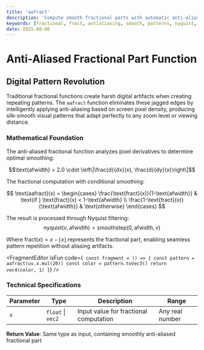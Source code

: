 ```yaml
---
title: 'aafract'
description: 'Compute smooth fractional parts with automatic anti-aliasing for crisp, artifact-free patterns'
keywords: [fractional, fract, antialiasing, smooth, patterns, nyquist, filtering]
date: 2025-08-06
---
```



# Anti-Aliased Fractional Part Function

## Digital Pattern Revolution

Traditional fractional functions create harsh digital artifacts when creating repeating patterns. The `aafract` function eliminates these jagged edges by intelligently applying anti-aliasing based on screen pixel density, producing silk-smooth visual patterns that adapt perfectly to any zoom level or viewing distance.

### Mathematical Foundation

The anti-aliased fractional function analyzes pixel derivatives to determine optimal smoothing:

$$\text{afwidth} = 2.0 \cdot \left\|\frac{d}{dx}(x), \frac{d}{dy}(x)\right\|$$

The fractional computation with conditional smoothing:

$$
\text{aafract}(x) = \begin{cases}
\frac{\text{fract}(x)}{1-\text{afwidth}} & \text{if } \text{fract}(x) < 1-\text{afwidth} \\
\frac{1-\text{fract}(x)}{\text{afwidth}} & \text{otherwise}
\end{cases}
$$

The result is processed through Nyquist filtering:
$$\text{nyquist}(v, \text{afwidth}) = \text{smoothstep}(0, \text{afwidth}, v)$$

Where $\text{fract}(x) = x - \lfloor x \rfloor$ represents the fractional part, enabling seamless pattern repetition without aliasing artifacts.

<FragmentEditor
        isFun
        code={`
const fragment = () => {
        const pattern = aafract(uv.x.mul(20))
        const color = pattern.toVec3()
        return vec4(color, 1)
}`}
/>

### Technical Specifications

| Parameter | Type              | Description                            | Range           |
| --------- | ----------------- | -------------------------------------- | --------------- |
| `x`       | `float` \| `vec2` | Input value for fractional computation | Any real number |

**Return Value**: Same type as input, containing smoothly anti-aliased fractional part
